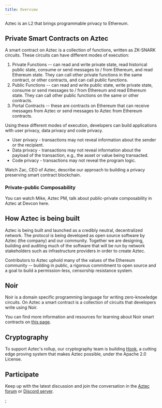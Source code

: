 ```yaml
---
title: Overview
---
```



Aztec is an L2 that brings programmable privacy to Ethereum.

## Private Smart Contracts on Aztec

A smart contract on Aztec is a collection of functions, written as ZK-SNARK circuits. These circuits can have different modes of execution:

1. Private Functions -- can read and write private state, read historical public state, consume or send messages to / from Ethereum, and read Ethereum state. They can call other private functions in the same contract, or other contracts, and can call public functions.
2. Public Functions -- can read and write public state, write private state, consume or send messages to / from Ethereum and read Ethereum state. They can call other public functions on the same or other contracts.
3. Portal Contracts -- these are contracts on Ethereum that can receive messages from Aztec or send messages to Aztec from Ethereum contracts.

Using these different modes of execution, developers can build applications with user privacy, data privacy and code privacy.

- User privacy - transactions may not reveal information about the sender or the recipient.
- Data privacy - transactions may not reveal information about the payload of the transaction, e.g., the asset or value being transacted.
- Code privacy - transactions may not reveal the program logic.

Watch Zac, CEO of Aztec, describe our approach to building a privacy preserving smart contract blockchain.

<ReactPlayer
  controls
  light
  width="100%"
  url="https://www.youtube.com/watch?v=09nDPDN1ORA"
/>

### Private-public Composability

You can watch Mike, Aztec PM, talk about public-private composability in Aztec at Devcon here.

<ReactPlayer
  controls
  light
  width="100%"
  url="https://www.youtube.com/watch?v=7Oc0tjdbi70&t=17723s"
/>

## How Aztec is being built

Aztec is being built and launched as a credibly neutral, decentralized network. The protocol is being developed as open source software by Aztec (the company) and our community. Together we are designing, building and auditing much of the software that will be run by network stakeholders such as infrastructure providers in order to create Aztec.

Contributors to Aztec uphold many of the values of the Ethereum community -- building in public, a rigorous commitment to open source and a goal to build a permission-less, censorship resistance system.

## Noir

Noir is a domain specific programming language for writing zero-knowledge circuits. On Aztec a smart contract is a collection of circuits that developers write using Noir.

You can find more information and resources for learning about Noir smart contracts on [this page](../dev_docs/contracts/main.md).

## Cryptography

To support Aztec's rollup, our cryptography team is building [Honk](https://github.com/AztecProtocol/barretenberg/tree/master/cpp/src/barretenberg/honk), a cutting edge proving system that makes Aztec possible, under the Apache 2.0 License.

## Participate

Keep up with the latest discussion and join the conversation in the [Aztec forum](https://discourse.aztec.network) or [Discord server](https://discord.gg/DgWG2DBMyB).

<Disclaimer />;

